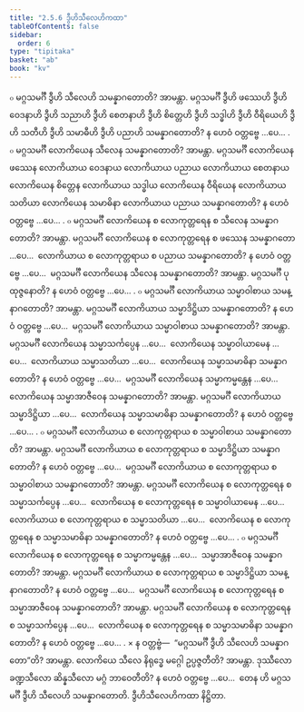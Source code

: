 ```yaml
---
title: "2.5.6 ဒွီဟိသီလေဟိကထာ"
tableOfContents: false
sidebar:
  order: 6
type: "tipitaka"
basket: "ab"
book: "kv"
---
```



<DynamicBreadcrumb />

<Division number="587" book="kv" e="ch" v="32" p="315">

<Paragraph number="1964" book="kv">
๐ မဂ္ဂသမင်္ဂီ ဒွီဟိ သီလေဟိ သမန္နာဂတောတိ? အာမန္တာ. မဂ္ဂသမင်္ဂီ ဒွီဟိ ဖဿေဟိ ဒွီဟိ ဝေဒနာဟိ ဒွီဟိ သညာဟိ ဒွီဟိ စေတနာဟိ ဒွီဟိ စိတ္တေဟိ ဒွီဟိ သဒ္ဓါဟိ ဒွီဟိ ဝီရိယေဟိ ဒွီဟိ သတီဟိ ဒွီဟိ သမာဓီဟိ ဒွီဟိ ပညာဟိ သမန္နာဂတောတိ? န ဟေဝံ ဝတ္တဗ္ဗေ …ပေ… .
</Paragraph>

<Paragraph number="1965" book="kv">
๐ မဂ္ဂသမင်္ဂီ လောကိယေန သီလေန သမန္နာဂတောတိ? အာမန္တာ. မဂ္ဂသမင်္ဂီ လောကိယေန ဖဿေန လောကိယာယ ဝေဒနာယ လောကိယာယ ပညာယ လောကိယာယ စေတနာယ လောကိယေန စိတ္တေန လောကိယာယ သဒ္ဓါယ လောကိယေန ဝီရိယေန လောကိယာယ သတိယာ လောကိယေန သမာဓိနာ လောကိယာယ ပညာယ သမန္နာဂတောတိ? န ဟေဝံ ဝတ္တဗ္ဗေ …ပေ… .
</Paragraph>

<Paragraph number="1966" book="kv">
๐ မဂ္ဂသမင်္ဂီ လောကိယေန စ လောကုတ္တရေန စ သီလေန သမန္နာဂတောတိ? အာမန္တာ. မဂ္ဂသမင်္ဂီ လောကိယေန စ လောကုတ္တရေန စ ဖဿေန သမန္နာဂတော …ပေ…  လောကိယာယ စ လောကုတ္တရာယ စ ပညာယ သမန္နာဂတောတိ? န ဟေဝံ ဝတ္တဗ္ဗေ …ပေ…  မဂ္ဂသမင်္ဂီ လောကိယေန သီလေန သမန္နာဂတောတိ? အာမန္တာ. မဂ္ဂသမင်္ဂီ ပုထုဇ္ဇနောတိ? န ဟေဝံ ဝတ္တဗ္ဗေ …ပေ… .
</Paragraph>

</Division>
<Division number="588" book="kv" e="ch" v="32" p="316">

<Paragraph number="1967" book="kv">
๐ မဂ္ဂသမင်္ဂီ လောကိယာယ သမ္မာဝါစာယ သမန္နာဂတောတိ? အာမန္တာ. မဂ္ဂသမင်္ဂီ လောကိယာယ သမ္မာဒိဋ္ဌိယာ သမန္နာဂတောတိ? န ဟေဝံ ဝတ္တဗ္ဗေ …ပေ…  မဂ္ဂသမင်္ဂီ လောကိယာယ သမ္မာဝါစာယ သမန္နာဂတောတိ? အာမန္တာ. မဂ္ဂသမင်္ဂီ လောကိယေန သမ္မာသင်္ကပ္ပေန …ပေ…  လောကိယေန သမ္မာဝါယာမေန …ပေ…  လောကိယာယ သမ္မာသတိယာ …ပေ…  လောကိယေန သမ္မာသမာဓိနာ သမန္နာဂတောတိ? န ဟေဝံ ဝတ္တဗ္ဗေ …ပေ…  မဂ္ဂသမင်္ဂီ လောကိယေန သမ္မာကမ္မန္တေန …ပေ…  လောကိယေန သမ္မာအာဇီဝေန သမန္နာဂတောတိ? အာမန္တာ. မဂ္ဂသမင်္ဂီ လောကိယာယ သမ္မာဒိဋ္ဌိယာ …ပေ…  လောကိယေန သမ္မာသမာဓိနာ သမန္နာဂတောတိ? န ဟေဝံ ဝတ္တဗ္ဗေ …ပေ… .
</Paragraph>

<Paragraph number="1968" book="kv">
๐ မဂ္ဂသမင်္ဂီ လောကိယာယ စ လောကုတ္တရာယ စ သမ္မာဝါစာယ သမန္နာဂတောတိ? အာမန္တာ. မဂ္ဂသမင်္ဂီ လောကိယာယ စ လောကုတ္တရာယ စ သမ္မာဒိဋ္ဌိယာ သမန္နာဂတောတိ? န ဟေဝံ ဝတ္တဗ္ဗေ …ပေ…  မဂ္ဂသမင်္ဂီ လောကိယာယ စ လောကုတ္တရာယ စ သမ္မာဝါစာယ သမန္နာဂတောတိ? အာမန္တာ. မဂ္ဂသမင်္ဂီ လောကိယေန စ လောကုတ္တရေန စ သမ္မာသင်္ကပ္ပေန …ပေ…  လောကိယေန စ လောကုတ္တရေန စ သမ္မာဝါယာမေန …ပေ…  လောကိယာယ စ လောကုတ္တရာယ စ သမ္မာသတိယာ …ပေ…  လောကိယေန စ လောကုတ္တရေန စ သမ္မာသမာဓိနာ သမန္နာဂတောတိ? န ဟေဝံ ဝတ္တဗ္ဗေ …ပေ… .
</Paragraph>

<Paragraph number="1969" book="kv">
๐ မဂ္ဂသမင်္ဂီ လောကိယေန စ လောကုတ္တရေန စ သမ္မာကမ္မန္တေန …ပေ…  သမ္မာအာဇီဝေန သမန္နာဂတောတိ? အာမန္တာ. မဂ္ဂသမင်္ဂီ လောကိယာယ စ လောကုတ္တရာယ စ သမ္မာဒိဋ္ဌိယာ သမန္နာဂတောတိ? န ဟေဝံ ဝတ္တဗ္ဗေ …ပေ…  မဂ္ဂသမင်္ဂီ လောကိယေန စ လောကုတ္တရေန စ သမ္မာအာဇီဝေန သမန္နာဂတောတိ? အာမန္တာ. မဂ္ဂသမင်္ဂီ လောကိယေန စ လောကုတ္တရေန စ သမ္မာသင်္ကပ္ပေန …ပေ…  လောကိယေန စ လောကုတ္တရေန စ သမ္မာသမာဓိနာ သမန္နာဂတောတိ? န ဟေဝံ ဝတ္တဗ္ဗေ …ပေ… .
</Paragraph>

</Division>
<Division number="589" book="kv" e="ch" v="32" p="317">

<Paragraph number="1970" book="kv">
× န ဝတ္တဗ္ဗံ—  “မဂ္ဂသမင်္ဂီ ဒွီဟိ သီလေဟိ သမန္နာဂတော”တိ? အာမန္တာ. လောကိယေ သီလေ နိရုဒ္ဓေ မဂ္ဂေါ ဥပ္ပဇ္ဇတီတိ? အာမန္တာ. ဒုဿီလော ခဏ္ဍသီလော ဆိန္နသီလော မဂ္ဂံ ဘာဝေတီတိ? န ဟေဝံ ဝတ္တဗ္ဗေ …ပေ…  တေန ဟိ မဂ္ဂသမင်္ဂီ ဒွီဟိ သီလေဟိ သမန္နာဂတောတိ.

</Paragraph>
</Division>

<Paragraph number="1971" type="center" book="kv">
ဒွီဟိသီလေဟိကထာ နိဋ္ဌိတာ.
</Paragraph>
